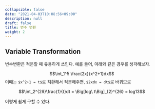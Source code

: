 ```yaml
---
collapsible: false
date: "2021-04-03T10:08:56+09:00"
description: null
draft: false
title: 변수 변환
weight: 2
---
```


## Variable Transformation
변수변환은 적분할 때 유용하게 쓰인다. 예를 들어, 아래와 같은 경우를 생각해보자.

$$\int_1^5 \frac{2x}{x^2+1}dx$$
이때는 `$x^2+1 = t$`로 치환해서 적분해주면, `$2xdx = dt$`로 바뀌므로

$$\int_2^{26}\frac{1}{t}dt = \Big[log\ t\Big]_{2}^{26} = log13$$

이렇게 쉽게 구할 수 있다.